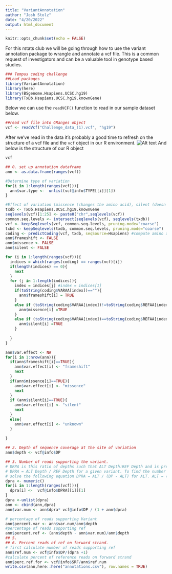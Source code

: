 ```yaml
---
title: "VariantAnnotation"
author: "Josh Stolz"
date: "4/20/2022"
output: html_document
---
```

```r
knitr::opts_chunk$set(echo = FALSE)
```
For this rstats club we will be going through how to use the variant annotation package to wrangle and annotate a vcf file. This is a common request of investigators and can be a valuable tool in genotype based studies.
```r
### Tempus coding challenge
##Load packages
library(VariantAnnotation)
library(here)
library(BSgenome.Hsapiens.UCSC.hg19)
library(TxDb.Hsapiens.UCSC.hg19.knownGene)
```
Below we can use the `readVCF()` function to read in our sample dataset below.
```r
##read vcf file into GRanges object 
vcf <- readVcf("Challenge_data_(1).vcf", "hg19")
```
After we've read in the data it's probably a good time to refresh on the structure of a vcf file and the `vcf` object in our R environment.
![Alt text](vcflabeled.png)
And below is the structure of our R object
```r
vcf
```
```r
## 0. set up annotation dataframe
ann <- as.data.frame(ranges(vcf))
```
```r
#Determine type of variation 
for(i in 1:length(ranges(vcf))){
  ann$var.type <-  unlist(vcf@info$TYPE[[i]][1])
}
```
```r
#Effect of variation (missence (changes the amino acid), silent (doesn't change amino acid), intergenic)
txdb <- TxDb.Hsapiens.UCSC.hg19.knownGene
seqlevels(vcf)[1:25] <- paste0("chr",seqlevels(vcf))
common.seq.levels <- intersect(seqlevels(vcf), seqlevels(txdb))
vcf <- keepSeqlevels(vcf, common.seq.levels, pruning.mode="coarse")
txbd <- keepSeqlevels(txdb, common.seq.levels, pruning.mode="coarse")
coding <- predictCoding(vcf, txdb, seqSource=Hsapiens) #compute amino acid changes
ann$frameshift <- FALSE
ann$missence <- FALSE
ann$silent <- FALSE
```
```r
for (i in 1:length(ranges(vcf))){
  indices = which(ranges(coding) == ranges(vcf)[i])
  if(length(indices) == 0){
    next
  }
  for (j in 1:length(indices)){
    index = indices[j] #index = indices[1]
    if(toString(coding$VARAA[index])==""){
      ann$frameshift[i] = TRUE
    }
    else if (toString(coding$VARAA[index])!=toString(coding$REFAA[index])){
      ann$missence[i] =TRUE
    }
    else if (toString(coding$VARAA[index])==toString(coding$REFAA[index])){
      ann$silent[i] =TRUE
    }
    
  }
}
``` 
 
```r
ann$var.effect <- NA
for(i in 1:nrow(ann)){
  if(ann$frameshift[i]==TRUE){
    ann$var.effect[i] <- "frameshift"
    next
  }
  if(ann$missence[i]==TRUE){
    ann$var.effect[i] <- "missence"
    next
  }
  if (ann$silent[i]==TRUE){
    ann$var.effect[i] <- "silent"
    next
  }
  else{
    ann$var.effect[i] <- "unknown"
  }
    
}
```
```r
## 2. Depth of sequence coverage at the site of variation
ann$depth <- vcf@info$DP
```
```r
## 3. Number of reads supporting the variant.
# DRPA is this ratio of depths such that ALT Depth:REF Depth and is presented as a decimal so
# DPRA = ALT Depth / REF Depth for a given variant. To find the number of reads supporting the ALT variant we must 
# solve the following equation DPRA = ALT / (DP - ALT) for ALT. ALT = (DPRA * DP) / (1 + DPRA)
dpra <- numeric()
for(i in 1:length(ranges(vcf))){
  dpra[i] <-  vcf@info$DPRA[[i]][1]
}
dpra <-unlist(dpra)
ann <- cbind(ann,dpra)
ann$var.num <- ann$dpra* vcf@info$DP / (1 + ann$dpra)
```
```r
# percentage of reads supporting Variant
ann$percent.var <- ann$var.num/ann$depth
#percentage of reads supporting ref
ann$percent.ref <- (ann$depth - ann$var.num)/ann$depth
## 5. 
## 6. Percent reads of ref on forward strand.
# first calculate number of reads supporting ref
ann$ref.num <- vcf@info$DP/(dpra +1)
#calculate percent of reference reads on forward strand
ann$perc.ref.for <- vcf@info$SRF/ann$ref.num
write.csv(ann,here::here("annotations.csv"), row.names = TRUE)
```